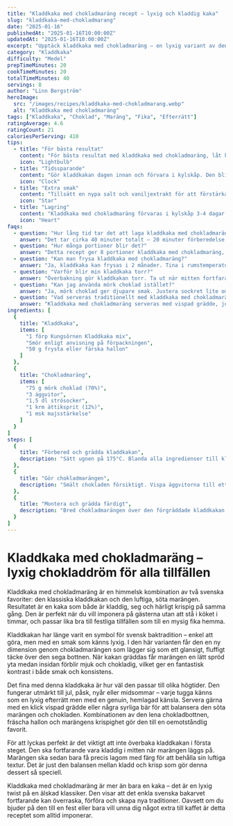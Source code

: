 ```yaml
---
title: "Kladdkaka med chokladmaräng recept – lyxig och kladdig kaka"
slug: "kladdkaka-med-chokladmarang"
date: "2025-01-16"
publishedAt: "2025-01-16T10:00:00Z"
updatedAt: "2025-01-16T10:00:00Z"
excerpt: "Upptäck kladdkaka med chokladmaräng – en lyxig variant av den klassiska kladdkakan med seg chokladbotten och krispig maräng. Enkel att baka och perfekt till fest eller fika."
category: "Kladdkaka"
difficulty: "Medel"
prepTimeMinutes: 20
cookTimeMinutes: 20
totalTimeMinutes: 40
servings: 8
author: "Linn Bergström"
heroImage:
  src: "/images/recipes/kladdkaka-med-chokladmarang.webp"
  alt: "Kladdkaka med chokladmaräng"
tags: ["Kladdkaka", "Choklad", "Maräng", "Fika", "Efterrätt"]
ratingAverage: 4.6
ratingCount: 21
caloriesPerServing: 410
tips:
  - title: "För bästa resultat"
    content: "För bästa resultat med kladdkaka med chokladmaräng, låt kakan svalna helt innan servering för att få den perfekta segheten. Detta gör att chokladen stelnar rätt och ger den klassiska kladdiga konsistensen som hela familjen älskar."
    icon: "Lightbulb"
  - title: "Tidssparande"
    content: "Gör kladdkakan dagen innan och förvara i kylskåp. Den blir ännu segare och smakar fantastiskt kall med vispad grädde. Perfekt för när du vill bjuda gäster på något lyxigt!"
    icon: "Clock"
  - title: "Extra smak"
    content: "Tillsätt en nypa salt och vaniljextrakt för att förstärka chokladsmaken. Detta gör kladdkakan ännu mer aromatisk och god. Servera med vispad grädde och färska bär för en underbar touch."
    icon: "Star"
  - title: "Lagring"
    content: "Kladdkaka med chokladmaräng förvaras i kylskåp 3-4 dagar eller frysas i 2 månader. Tina i rumstemperatur för bästa konsistens och den perfekta segheten."
    icon: "Heart"
faqs:
  - question: "Hur lång tid tar det att laga kladdkaka med chokladmaräng?"
    answer: "Det tar cirka 40 minuter totalt – 20 minuter förberedelse och 20 minuter bakning. Perfekt för lyxig efterrätt som hela familjen älskar!"
  - question: "Hur många portioner blir det?"
    answer: "Detta recept ger 8 portioner kladdkaka med chokladmaräng, perfekt för en familj eller när du har gäster över. Servera med vispad grädde för en lyxig touch."
  - question: "Kan man frysa kladdkaka med chokladmaräng?"
    answer: "Ja, kladdkaka kan frysas i 2 månader. Tina i rumstemperatur för att behålla den segiga konsistensen och den perfekta smaken."
  - question: "Varför blir min kladdkaka torr?"
    answer: "Överbakning gör kladdkakan torr. Ta ut när mitten fortfarande är lite kladdig – den stelnar när den svalnar och ger den perfekta segheten."
  - question: "Kan jag använda mörk choklad istället?"
    answer: "Ja, mörk choklad ger djupare smak. Justera sockret lite om du vill ha mindre söt kladdkaka som smakar mer sofistikerat."
  - question: "Vad serveras traditionellt med kladdkaka med chokladmaräng?"
    answer: "Kladdkaka med chokladmaräng serveras med vispad grädde, jordgubbar eller hallon. En lyxig svensk efterrätt som alla älskar och som alltid imponerar!"
ingredients: [
  {
    title: "Kladdkaka",
    items: [
      "1 förp Kungsörnen Kladdkaka mix",
      "Smör enligt anvisning på förpackningen",
      "50 g frysta eller färska hallon"
    ]
  },
  {
    title: "Chokladmaräng",
    items: [
      "75 g mörk choklad (70%)",
      "3 äggvitor",
      "1,5 dl strösocker",
      "1 krm ättiksprit (12%)",
      "1 msk majsstärkelse"
    ]
  }
]
steps: [
  {
    title: "Förbered och grädda kladdkakan",
    description: "Sätt ugnen på 175°C. Blanda alla ingredienser till kladdkakan enligt anvisning och häll smeten i en smord form med löstagbar kant, ca 24 cm i diameter. Tryck ner hallonen i smeten och grädda mitt i ugnen i cirka 10 minuter tills kakan är kladdig i mitten. Låt svalna i 15 minuter."
  },
  {
    title: "Gör chokladmarängen",
    description: "Smält chokladen försiktigt. Vispa äggvitorna till ett fast skum och tillsätt sockret lite i taget. Tillsätt ättikan och vispa till en glansig, fast maräng. Vänd ner majsstärkelsen och den smälta chokladen försiktigt."
  },
  {
    title: "Montera och grädda färdigt",
    description: "Bred chokladmarängen över den förgräddade kladdkakan och grädda ytterligare 10–15 minuter tills marängen fått lätt gyllenbrun färg. Låt kakan svalna innan servering."
  }
]
---
```


# Kladdkaka med chokladmaräng – lyxig chokladdröm för alla tillfällen

Kladdkaka med chokladmaräng är en himmelsk kombination av två svenska favoriter: den klassiska kladdkakan och den luftiga, söta marängen. Resultatet är en kaka som både är kladdig, seg och härligt krispig på samma gång. Den är perfekt när du vill imponera på gästerna utan att stå i köket i timmar, och passar lika bra till festliga tillfällen som till en mysig fika hemma.

Kladdkakan har länge varit en symbol för svensk baktradition – enkel att göra, men med en smak som känns lyxig. I den här varianten får den en ny dimension genom chokladmarängen som lägger sig som ett glansigt, fluffigt täcke över den sega bottnen. När kakan gräddas får marängen en lätt spröd yta medan insidan förblir mjuk och chokladig, vilket ger en fantastisk kontrast i både smak och konsistens.

Det fina med denna kladdkaka är hur väl den passar till olika högtider. Den fungerar utmärkt till jul, påsk, nyår eller midsommar – varje tugga känns som en lyxig efterrätt men med en genuin, hemlagad känsla. Servera gärna med en klick vispad grädde eller några syrliga bär för att balansera den söta marängen och chokladen. Kombinationen av den lena chokladbottnen, fräscha hallon och marängens krispighet gör den till en oemotståndlig favorit.

För att lyckas perfekt är det viktigt att inte överbaka kladdkakan i första steget. Den ska fortfarande vara kladdig i mitten när marängen läggs på. Marängen ska sedan bara få precis lagom med färg för att behålla sin luftiga textur. Det är just den balansen mellan kladd och krisp som gör denna dessert så speciell. 

Kladdkaka med chokladmaräng är mer än bara en kaka – det är en lyxig twist på en älskad klassiker. Den visar att det enkla svenska bakarvet fortfarande kan överraska, förföra och skapa nya traditioner. Oavsett om du bjuder på den till en fest eller bara vill unna dig något extra till kaffet är detta receptet som alltid imponerar.
